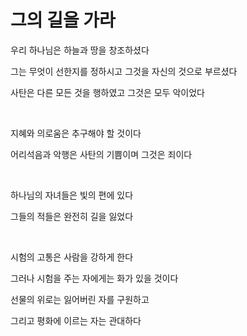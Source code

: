# 그의 길을 가라

우리 하나님은 하늘과 땅을 창조하셨다

그는 무엇이 선한지를 정하시고 그것을 자신의 것으로 부르셨다

사탄은 다른 모든 것을 행하였고 그것은 모두 악이었다

<p></p>

<br />

지혜와 의로움은 추구해야 할 것이다

어리석음과 악행은 사탄의 기쁨이며 그것은 죄이다

<br />

하나님의 자녀들은 빛의 편에 있다

그들의 적들은 완전히 길을 잃었다

<br />

시험의 고통은 사람을 강하게 한다

그러나 시험을 주는 자에게는 화가 있을 것이다

선물의 위로는 잃어버린 자를 구원하고

그리고 평화에 이르는 자는 관대하다